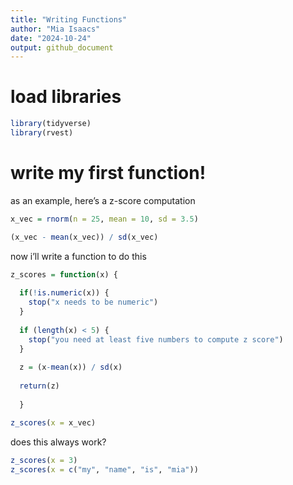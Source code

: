 ```yaml
---
title: "Writing Functions"
author: "Mia Isaacs"
date: "2024-10-24"
output: github_document
---
```


# load libraries

```r
library(tidyverse)
library(rvest)
```

# write my first function!

as an example, here's a z-score computation

```r
x_vec = rnorm(n = 25, mean = 10, sd = 3.5)

(x_vec - mean(x_vec)) / sd(x_vec)
```

now i'll write a function to do this

```r
z_scores = function(x) {
  
  if(!is.numeric(x)) {
    stop("x needs to be numeric")
  }
  
  if (length(x) < 5) {
    stop("you need at least five numbers to compute z score")
  }
  
  z = (x-mean(x)) / sd(x)
  
  return(z)
  
  }

z_scores(x = x_vec)
```

does this always work?

```r
z_scores(x = 3)
z_scores(x = c("my", "name", "is", "mia"))
```












